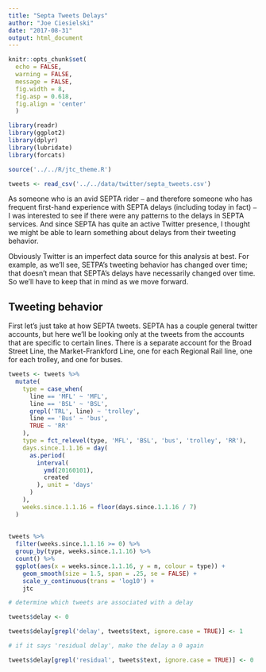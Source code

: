 ```yaml
---
title: "Septa Tweets Delays"
author: "Joe Ciesielski"
date: "2017-08-31"
output: html_document
---
```


```r

knitr::opts_chunk$set(
  echo = FALSE,
  warning = FALSE,
  message = FALSE,
  fig.width = 8,
  fig.asp = 0.618,
  fig.align = 'center'
  )

library(readr)
library(ggplot2)
library(dplyr)
library(lubridate)
library(forcats)

source('../../R/jtc_theme.R')

tweets <- read_csv('../../data/twitter/septa_tweets.csv')

```

As someone who is an avid SEPTA rider <code>&mdash;</code> and therefore someone who has frequent first-hand experience with SEPTA delays (including today in fact) <code>&mdash;</code> I was interested to see if there were any patterns to the delays in SEPTA services. And since SEPTA has quite an active Twitter presence, I thought we might be able to learn something about delays from their tweeting behavior. 

Obviously Twitter is an imperfect data source for this analysis at best. For example, as we'll see, SETPA's tweeting behavior has changed over time; that doesn't mean that SEPTA's delays have necessarily changed over time. So we'll have to keep that in mind as we move forward. 

## Tweeting behavior

First let's just take at how SEPTA tweets. SEPTA has a couple general twitter accounts, but here we'll be looking only at the tweets from the accounts that are specific to certain lines. There is a separate account for the Broad Street Line, the Market-Frankford Line, one for each Regional Rail line, one for each trolley, and one for buses. 

```r

tweets <- tweets %>% 
  mutate(
    type = case_when(
      line == 'MFL' ~ 'MFL',
      line == 'BSL' ~ 'BSL',
      grepl('TRL', line) ~ 'trolley',
      line == 'Bus' ~ 'bus',
      TRUE ~ 'RR'
    ),
    type = fct_relevel(type, 'MFL', 'BSL', 'bus', 'trolley', 'RR'),
    days.since.1.1.16 = day(
      as.period(
        interval(
          ymd(20160101),
          created
        ), unit = 'days'
      )
    ),
    weeks.since.1.1.16 = floor(days.since.1.1.16 / 7)
  )
  
    
tweets %>% 
  filter(weeks.since.1.1.16 >= 0) %>% 
  group_by(type, weeks.since.1.1.16) %>% 
  count() %>% 
  ggplot(aes(x = weeks.since.1.1.16, y = n, colour = type)) +
    geom_smooth(size = 1.5, span = .25, se = FALSE) +
    scale_y_continuous(trans = 'log10') +
    jtc

```


```r
# determine which tweets are associated with a delay

tweets$delay <- 0

tweets$delay[grepl('delay', tweets$text, ignore.case = TRUE)] <- 1

# if it says 'residual delay', make the delay a 0 again

tweets$delay[grepl('residual', tweets$text, ignore.case = TRUE)] <- 0
```

